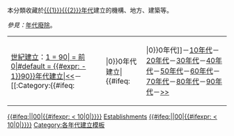 <includeonly>本分類收藏於[[{{{1}}}{{{2}}}年代]]建立的機構、地方、建築等。

''參見：''[[:Category:{{{1}}}{{{2}}}年代廢除|{{{1}}}{{{2}}}年代廢除]]。

{| class="toccolours" align=center
|[[:Category:{{{3}}}世紀建立|{{{3}}}世紀建立]]：[[:Category:{{#switch:{{{1}}}|1 = 90| = 前0|#default = {{#expr: {{{1}}} - 1}}90}}年代建立|<<]]－[[:Category:{{{1}}}{{#ifeq:{{{1}}}|||0}}0年代建立|{{{1}}}{{#ifeq:{{{1}}}|||0}}0年代]]－[[:Category:{{{1}}}10年代建立|{{{1}}}10年代]]－[[:Category:{{{1}}}20年代建立|{{{1}}}20年代]]－[[:Category:{{{1}}}30年代建立|{{{1}}}30年代]]－[[:Category:{{{1}}}40年代建立|{{{1}}}40年代]]－[[:Category:{{{1}}}50年代建立|{{{1}}}50年代]]－[[:Category:{{{1}}}60年代建立|{{{1}}}60年代]]－[[:Category:{{{1}}}70年代建立|{{{1}}}70年代]]－[[:Category:{{{1}}}80年代建立|{{{1}}}80年代]]－[[:Category:{{{1}}}90年代建立|{{{1}}}90年代]]－[[:Category:{{#expr: {{{1}}} + 1}}00年代建立|>>]]
|}

[[Category:{{{3}}}世紀建立| {{#ifeq:{{{1}}}||00{{{2}}}|{{#ifexpr:{{{1}}} < 10|0|}}{{{1}}}{{{2}}}}}]]
[[Category:{{{1}}}{{{2}}}年代|Establishments]]
[[Category:各年代建立|{{#ifeq:{{{1}}}||00{{{2}}}|{{#ifexpr:{{{1}}} < 10|0|}}{{{1}}}{{{2}}}}}]]
</includeonly><noinclude>
{{doc}}
[[Category:各年代建立模板]]
</noinclude>